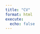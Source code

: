 ```yaml
---
title: "CV"
format: html
execute:
  echo: false
---
```


```{=html}
<script>
  window.location.href = "cv.pdf";
</script>
```
